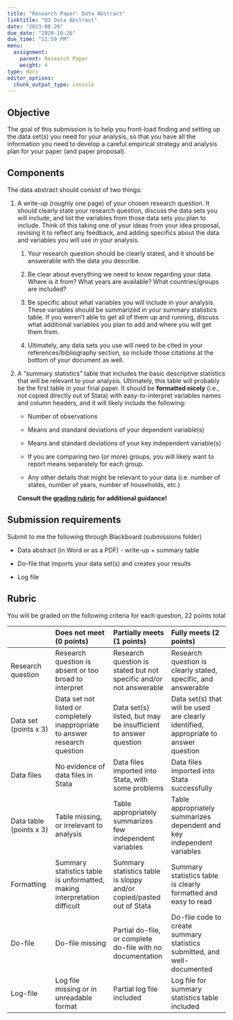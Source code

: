 ```yaml
---
title: "Research Paper: Data Abstract"
linktitle: "03 Data Abstract"
date: "2023-08-26"
due_date: "2020-10-26"
due_time: "11:59 PM"
menu:
  assignment:
    parent: Research Paper
    weight: 4
type: docs
editor_options: 
  chunk_output_type: console
---
```


## Objective {#objective .unnumbered}

The goal of this submission is to help you front-load finding and
setting up the data set(s) you need for your analysis, so that you have
all the information you need to develop a careful empirical strategy and
analysis plan for your paper (and paper proposal).

## Components {#components .unnumbered}

The data abstract should consist of two things:

1.  A write-up (roughly one page) of your chosen research question. It
    should clearly state your research question, discuss the data sets
    you will include, and list the variables from those data sets you
    plan to include. Think of this taking one of your ideas from your
    idea proposal, revising it to reflect any feedback, and adding
    specifics about the data and variables you will use in your
    analysis.

    1.  Your research question should be clearly stated, and it should
        be answerable with the data you describe.

    2.  Be clear about everything we need to know regarding your data.
        Where is it from? What years are available? What
        countries/groups are included?

    3.  Be specific about what variables you will include in your
        analysis. These variables should be summarized in your summary
        statistics table. If you weren't able to get all of them up and
        running, discuss what additional variables you plan to add and
        where you will get them from.

    4.  Ultimately, any data sets you use will need to be cited in your
        references/bibliography section, so include those citations at
        the bottom of your document as well.

2.  A "summary statistics" table that includes the basic descriptive
    statistics that will be relevant to your analysis. Ultimately, this
    table will probably be the first table in your final paper. It
    should be **formatted nicely** (i.e., not copied directly out of Stata)
    with easy-to-interpret variables names and column headers, and it
    will likely include the following:

    -   Number of observations

    -   Means and standard deviations of your dependent variable(s)

    -   Means and standard deviations of your key independent
        variable(s)

    -   If you are comparing two (or more) groups, you will likely want
        to report means separately for each group.

    -   Any other details that might be relevant to your data (i.e.
        number of states, number of years, number of households, etc.)

    **Consult the [grading rubric](#rubric) for additional guidance!**

## Submission requirements {#submission-requirements .unnumbered}

Submit to me the following through Blackboard (submissions folder)

-   Data abstract (in Word or as a PDF) - write-up + summary table

-   Do-file that imports your data set(s) and creates your results

-   Log file


## Rubric {#rubric .unnumbered}


You will be graded on the following  criteria for each question, 22 points total 

||  	Does not meet (0 points) |	Partially meets (1 points) |	Fully meets (2 points)|
|:--|:---|:---|:---|
|Research question  |	Research question is absent or too broad to interpret 	| 	Research question is stated but not specific and/or not answerable 	| 	Research question is clearly stated, specific, and answerable|
|Data set (points x 3) |	Data set not listed or completely inappropriate to answer research question 	|	Data set(s) listed, but may be insufficient to answer question 	|	Data set(s) that will be used are clearly identified, appropriate to answer question
|Data files | 	No evidence of data files in Stata 	 |	Data files imported into Stata, with some problems | 	Data files imported into Stata successfully|
|Data table (points x 3) |	Table missing, or irrelevant to analysis 	 |	Table appropriately summarizes few independent variables 	 |	Table appropriately summarizes dependent and key independent variables|
|Formatting| Summary statistics table is unformatted, making interpretation difficult 	|Summary statistics table is sloppy and/or copied/pasted out of Stata 	|Summary statistics table is clearly formatted and easy to read|
|Do-file|Do-file missing 	|Partial do-file, or complete do-file with no documentation |Do-file code to create summary statistics submitted, and well-documented|
|Log-file|Log file missing or in unreadable format |Partial log file included 	|Log file for summary statistics table included 
